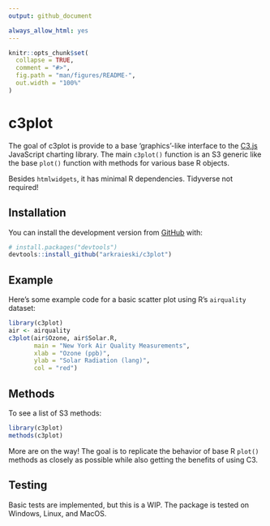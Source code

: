 ```yaml
---
output: github_document

always_allow_html: yes
---
```


<!-- README.md is generated from README.Rmd. Please edit that file -->

```r
knitr::opts_chunk$set(
  collapse = TRUE,
  comment = "#>",
  fig.path = "man/figures/README-",
  out.width = "100%"
)
```
# c3plot



The goal of c3plot is provide to a base 'graphics'-like interface to the [C3.js](https://c3js.org/) JavaScript charting library. The main `c3plot()` function is an S3 generic like the base `plot()` function with methods for various base R objects.

Besides `htmlwidgets`, it has minimal R dependencies. Tidyverse not required!

## Installation

You can install the development version from [GitHub](https://github.com/) with:

``` r
# install.packages("devtools")
devtools::install_github("arkraieski/c3plot")
```
## Example

Here’s some example code for a basic scatter plot using R’s `airquality` dataset:

```r
library(c3plot)
air <- airquality
c3plot(air$Ozone, air$Solar.R, 
       main = "New York Air Quality Measurements", 
       xlab = "Ozone (ppb)",
       ylab = "Solar Radiation (lang)",
       col = "red")

```


## Methods

To see a list of S3 methods:

```r
library(c3plot)
methods(c3plot)
```

More are on the way! The goal is to replicate the behavior of base R `plot()` methods as closely as possible while also getting the benefits of using C3.


## Testing

Basic tests are implemented, but this is a WIP. The package is tested on Windows, Linux, and MacOS.
